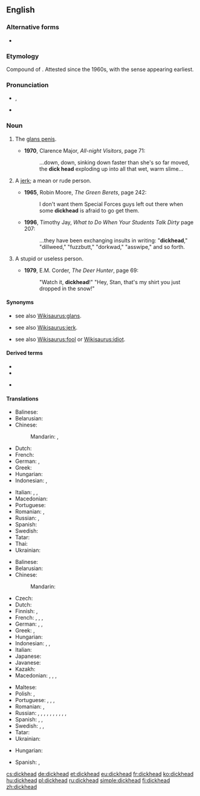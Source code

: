 ==English==

===Alternative forms===
* {{l|en|dick-head}} <!--but "dick head" is wrong-->

===Etymology===
Compound of {{compound|dick|head|lang=en}}. Attested since the 1960s, with the {{m|en|jerk}} sense appearing earliest.

===Pronunciation===
* {{enPR|ʹdĭkhĕd}}, {{IPA|/ˈdɪkhɛd/|lang=en}}
* {{audio|en-us-dickhead.ogg|Audio (US)|lang=en}}

===Noun===
{{en-noun}}

# {{label|en|vulgar|colloquial}} The [[glans penis]].
#* '''1970''', Clarence Major, ''All-night Visitors'', page 71:
#*: ...down, down, sinking down faster than she's so far moved, the '''dick head''' exploding up into all that wet, warm slime...
# {{label|en|vulgar|colloquial|pejorative}} A [[jerk]]; a mean or rude person.
#* '''1965''', Robin Moore, ''The Green Berets'', page 242:
#*: I don't want them Special Forces guys left out there when some '''dickhead''' is afraid to go get them.
#* '''1996''', Timothy Jay, ''What to Do When Your Students Talk Dirty'' page 207:
#*: ...they have been exchanging insults in writing: "'''dickhead'''," "dillweed," "fuzzbutt," "dorkwad," "asswipe," and so forth.
# {{label|en|vulgar|colloquial|pejorative}} A stupid or useless person.
#* '''1979''', E.M. Corder, ''The Deer Hunter'', page 69:
#*: "Watch it, '''dickhead'''!" "Hey, Stan, that's my shirt you just dropped in the snow!"

====Synonyms====
* {{sense|glans penis}} see also [[Wikisaurus:glans]].
* {{sense|jerk}} see also [[Wikisaurus:jerk]].
* {{sense|idiot}} see also [[Wikisaurus:fool]] or [[Wikisaurus:idiot]].

====Derived terms====
{{rel-top|terms derived from dickhead}}
* {{l|en|dickheaded}}
* {{l|en|dickheadedly}}
{{rel-mid}}
* {{l|en|dickheadedness}}
{{rel-bottom}}

====Translations====
{{trans-see|glans penis}}

{{trans-top|(''slang'') glans penis}}
* Balinese: {{t|ban|naskleng}}
* Belarusian: {{t|be|залупа|f|tr=zalúpa|sc=Cyrl}} {{qualifier|vulgar}}
* Chinese:
*: Mandarin: {{t|cmn|龜頭|sc=Hani}}, {{t+|cmn|龟头|tr=guītóu|sc=Hani}}
* Dutch: {{t+|nl|eikel|m}}
* French: {{t+|fr|gland|m}}
* German: {{t+|de|Eichel|f}}, {{t+|de|Nille|f}}
* Greek: {{t|el|πουτσοκέφαλος|m}}
* Hungarian: {{t+|hu|makk}}
* Indonesian: {{t|id|palkon}}, {{t|id|pukon}}
{{trans-mid}}
* Italian: {{t+|it|glande|m}}, {{t+|it|cappella|f}}, {{t|it|testa di cazzo|f}}
* Macedonian: {{t|mk|глава|f|tr=gláva}}
* Portuguese: {{t+|pt|cabeça|f}}
* Romanian: {{t+|ro|gland}}, {{t|ro|vârful de pulă}}
* Russian: {{t+|ru|голо́вка|f}}, {{t+|ru|залу́па|f}} {{qualifier|vulgar}}
* Spanish: {{t+|es|capullo|m}}
* Swedish: {{t+|sv|ollon}}
* Tatar: {{t|tt|кутак баш}}
* Thai: {{t|th|หัวควย|sc=Thai|tr=hŭa kuay}}
* Ukrainian: {{t|uk|залупа|f|tr=zalúpa|sc=Cyrl}} {{qualifier|vulgar}}
{{trans-bottom}}

{{trans-top|(''slang'') stupid person}}
* Balinese: {{t|ban|naskleng}}
* Belarusian: {{t|be|хуйло́|n|sc=Cyrl}}
* Chinese:
*: Mandarin: {{t+|cmn|傻屄|tr=shǎbī|sc=Hani}} {{qualifier|vulgar}}
* Czech: {{t+|cs|kokot}}
* Dutch: {{t+|nl|eikel|m}}
* Finnish: {{t|fi|molopää}}, {{t+|fi|munapää}}
* French: {{t+|fr|tête de nœud|f}}, {{t|fr|tête de vier|f}}, {{t+|fr|gland|m}}, {{t+|fr|connard|m}}
* German: {{t+|de|Dummkopf|m}}, {{t+|de|Depp|m}}, {{t+|de|Schwachkopf|m}}
* Greek: {{t+|el|ηλίθιος|m}}, {{t+|el|βλάκας|m}}
* Hungarian: {{t+|hu|faszfej}}
* Indonesian: {{t+|id|goblok}}, {{t+|id|brengsek}}, {{t+|id|keparat}}
* Italian: {{t|it|testa di cazzo|f}}
* Japanese: {{t|ja|糞垂れ|tr=kusotare, kusottare|sc=Jpan}}
* Javanese: {{t+|jv|pekok}}
* Kazakh: {{t|kk|қотақбас}}
* Macedonian: {{t|mk|акмак|m|tr=ákmak}}, {{t|mk|токмак|m|tr=tókmak}}, {{t|mk|абдал|m|tr=ábdal}}, {{t|mk|куроглав|m|tr=kúroglav}}
{{trans-mid}}
* Maltese: {{t|mt|ras żobbi|f}}
* Polish: {{t|pl|chujogłowy}}, {{t+|pl|chujoza|f}}
* Portuguese: {{t+|pt|retardado|m}}, {{t|pt|bobão|m}}, {{t+|pt|cuzão|m}}, {{t+|pt|otário|m}}
* Romanian: {{t+|ro|cap|n|alt=cap sec}}, {{qualifier|pejorative'' and ''obscene}} {{t|ro|cap de pulă|n}}
* Russian: {{t+|ru|тупи́ца|m|f}}, {{t+|ru|приду́рок|m}}, {{t+|ru|деби́л|m}}, {{t+|ru|долбоёб|m}} {{qualifier|vulgar}}, {{t+|ru|муда́к|m}} {{qualifier|vulgar}}, {{t+|ru|муди́ло|n}} {{qualifier|vulgar}}, {{t+|ru|ебла́н|m}} {{qualifier|vulgar}}, {{t+|ru|мудозво́н|m}} {{qualifier|vulgar}}, {{t+|ru|хуйло́|n}} {{qualifier|vulgar}}, {{t+|ru|уёбок|m}}, {{t+|ru|уёбище|n}}
* Spanish: {{t|es|cabeza de pene}}, {{t+|es|capullo|m}}, {{t+|es|gilipollas|m|f}}
* Swedish: {{t+|sv|kukhuvud|n}}, {{t+|sv|dumbom|c}}, {{t|sv|tjockskalle|c}}
* Tatar: {{t|tt|кутак баш}}
* Ukrainian: {{t+|uk|хуйло́|n|sc=Cyrl}}
{{trans-bottom}}

{{checktrans-top}}
* Hungarian: {{t+check|hu|faszfej}}
{{trans-mid}}
* Spanish: {{t-check|es|careverga}}, {{t-check|es|[[cara]] de [[verga]]}} <!-- was "[[cara]] de [[verga]]" - assumed sum-of-parts; if an idiom, remove the wikilinks to the individual words. see [[User:Kephir/gadgets/xte#Translation_fixing]] -->
{{trans-bottom}}

[[cs:dickhead]]
[[de:dickhead]]
[[et:dickhead]]
[[eu:dickhead]]
[[fr:dickhead]]
[[ko:dickhead]]
[[hu:dickhead]]
[[pl:dickhead]]
[[ru:dickhead]]
[[simple:dickhead]]
[[fi:dickhead]]
[[zh:dickhead]]